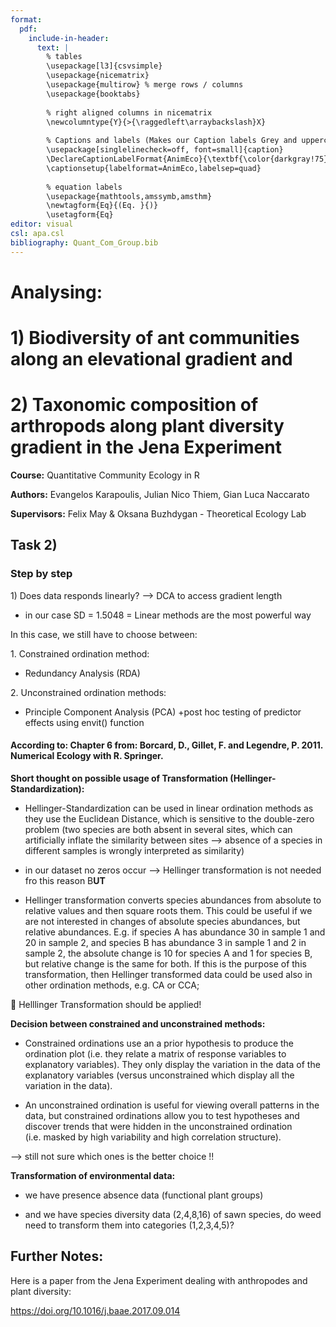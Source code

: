 ```yaml
---
format: 
  pdf:
    include-in-header:
      text: |
        % tables
        \usepackage[l3]{csvsimple}
        \usepackage{nicematrix}
        \usepackage{multirow} % merge rows / columns
        \usepackage{booktabs}
        
        % right aligned columns in nicematrix
        \newcolumntype{Y}{>{\raggedleft\arraybackslash}X}
        
        % Captions and labels (Makes our Caption labels Grey and uppercase :D)
        \usepackage[singlelinecheck=off, font=small]{caption}
        \DeclareCaptionLabelFormat{AnimEco}{\textbf{\color{darkgray!75}\MakeUppercase{#1 #2}}}
        \captionsetup{labelformat=AnimEco,labelsep=quad}
        
        % equation labels
        \usepackage{mathtools,amssymb,amsthm}
        \newtagform{Eq}{(Eq. }{)}
        \usetagform{Eq}
editor: visual
csl: apa.csl
bibliography: Quant_Com_Group.bib
---
```


# Analysing:

# 1) Biodiversity of ant communities along an elevational gradient and

# 2) Taxonomic composition of arthropods along plant diversity gradient in the Jena Experiment

**Course:** Quantitative Community Ecology in R

**Authors:** Evangelos Karapoulis, Julian Nico Thiem, Gian Luca Naccarato

**Supervisors:** Felix May & Oksana Buzhdygan - Theoretical Ecology Lab

## Task 2)

### Step by step

1\) Does data responds linearly? –\> DCA to access gradient length

-   in our case SD = 1.5048 = Linear methods are the most powerful way

In this case, we still have to choose between:

1\. Constrained ordination method:

-   Redundancy Analysis (RDA)

2\. Unconstrained ordination methods:

-   Principle Component Analysis (PCA) +post hoc testing of predictor effects using envit() function

#### According to: Chapter 6 from: Borcard, D., Gillet, F. and Legendre, P. 2011. Numerical Ecology with R. Springer.

**Short thought on possible usage of Transformation (Hellinger-Standardization):**

-   Hellinger-Standardization can be used in linear ordination methods as they use the Euclidean Distance, which is sensitive to the double-zero problem (two species are both absent in several sites, which can artificially inflate the similarity between sites --\> absence of a species in different samples is wrongly interpreted as similarity)

-   in our dataset no zeros occur --\> Hellinger transformation is not needed fro this reason B**UT**

-   Hellinger transformation converts species abundances from absolute to relative values and then square roots them. This could be useful if we are not interested in changes of absolute species abundances, but relative abundances. E.g. if species A has abundance 30 in sample 1 and 20 in sample 2, and species B has abundance 3 in sample 1 and 2 in sample 2, the absolute change is 10 for species A and 1 for species B, but relative change is the same for both. If this is the purpose of this transformation, then Hellinger transformed data could be used also in other ordination methods, e.g. CA or CCA;

 Helllinger Transformation should be applied!

**Decision between constrained and unconstrained methods:**

-   Constrained ordinations use an a prior hypothesis to produce the ordination plot (i.e. they relate a matrix of response variables to explanatory variables). They only display the variation in the data of the explanatory variables (versus unconstrained which display all the variation in the data).

-   An unconstrained ordination is useful for viewing overall patterns in the data, but constrained ordinations allow you to test hypotheses and discover trends that were hidden in the unconstrained ordination (i.e. masked by high variability and high correlation structure).

--\> still not sure which ones is the better choice !!

**Transformation of environmental data:**

-   we have presence absence data (functional plant groups)

-   and we have species diversity data (2,4,8,16) of sawn species, do weed need to transform them into categories (1,2,3,4,5)?

## Further Notes:

Here is a paper from the Jena Experiment dealing with anthropodes and plant diversity:

<https://doi.org/10.1016/j.baae.2017.09.014>
